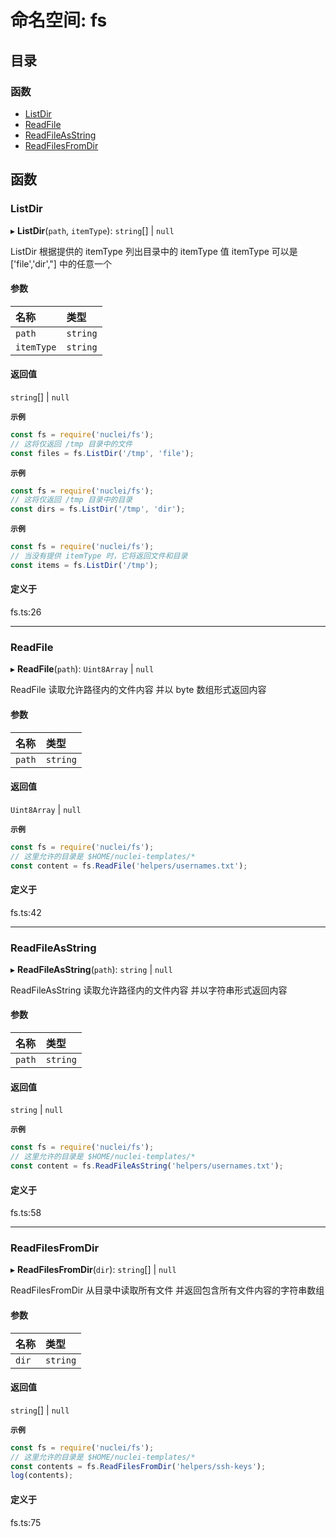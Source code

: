 # 命名空间: fs

## 目录

### 函数

- [ListDir](/templates/protocols/javascript/modules/fs#listdir)
- [ReadFile](/templates/protocols/javascript/modules/fs#readfile)
- [ReadFileAsString](/templates/protocols/javascript/modules/fs#readfileasstring)
- [ReadFilesFromDir](/templates/protocols/javascript/modules/fs#readfilesfromdir)

## 函数

### ListDir

▸ **ListDir**(`path`, `itemType`): `string`[] \| ``null``

ListDir 根据提供的 itemType 列出目录中的 itemType 值
itemType 可以是 ['file','dir',"] 中的任意一个

#### 参数

| 名称 | 类型 |
| :------ | :------ |
| `path` | `string` |
| `itemType` | `string` |

#### 返回值

`string`[] \| ``null``

**`示例`**

```javascript
const fs = require('nuclei/fs');
// 这将仅返回 /tmp 目录中的文件
const files = fs.ListDir('/tmp', 'file');
```

**`示例`**

```javascript
const fs = require('nuclei/fs');
// 这将仅返回 /tmp 目录中的目录
const dirs = fs.ListDir('/tmp', 'dir');
```

**`示例`**

```javascript
const fs = require('nuclei/fs');
// 当没有提供 itemType 时，它将返回文件和目录
const items = fs.ListDir('/tmp');
```

#### 定义于

fs.ts:26

___

### ReadFile

▸ **ReadFile**(`path`): `Uint8Array` \| ``null``

ReadFile 读取允许路径内的文件内容
并以 byte 数组形式返回内容

#### 参数

| 名称 | 类型 |
| :------ | :------ |
| `path` | `string` |

#### 返回值

`Uint8Array` \| ``null``

**`示例`**

```javascript
const fs = require('nuclei/fs');
// 这里允许的目录是 $HOME/nuclei-templates/*
const content = fs.ReadFile('helpers/usernames.txt');
```

#### 定义于

fs.ts:42

___

### ReadFileAsString

▸ **ReadFileAsString**(`path`): `string` \| ``null``

ReadFileAsString 读取允许路径内的文件内容
并以字符串形式返回内容

#### 参数

| 名称 | 类型 |
| :------ | :------ |
| `path` | `string` |

#### 返回值

`string` \| ``null``

**`示例`**

```javascript
const fs = require('nuclei/fs');
// 这里允许的目录是 $HOME/nuclei-templates/*
const content = fs.ReadFileAsString('helpers/usernames.txt');
```

#### 定义于

fs.ts:58

___

### ReadFilesFromDir

▸ **ReadFilesFromDir**(`dir`): `string`[] \| ``null``

ReadFilesFromDir 从目录中读取所有文件
并返回包含所有文件内容的字符串数组

#### 参数

| 名称 | 类型 |
| :------ | :------ |
| `dir` | `string` |

#### 返回值

`string`[] \| ``null``

**`示例`**

```javascript
const fs = require('nuclei/fs');
// 这里允许的目录是 $HOME/nuclei-templates/*
const contents = fs.ReadFilesFromDir('helpers/ssh-keys');
log(contents);
```

#### 定义于

fs.ts:75
